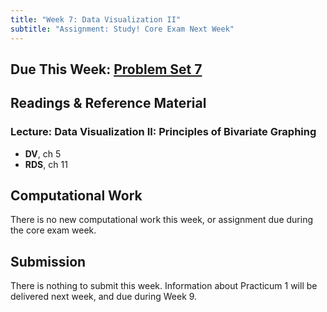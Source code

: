 ```yaml
---
title: "Week 7: Data Visualization II"
subtitle: "Assignment: Study! Core Exam Next Week"
---
```


## Due This Week: [Problem Set 7]((../problemsets/ps7.qmd))

## Readings & Reference Material
### Lecture: Data Visualization II: Principles of Bivariate Graphing
- **DV**, ch 5
- **RDS**, ch 11

## Computational Work
There is no new computational work this week, or assignment due during the core exam week.

## Submission
There is nothing to submit this week.  Information about Practicum 1 will be delivered next week, and due during Week 9.
